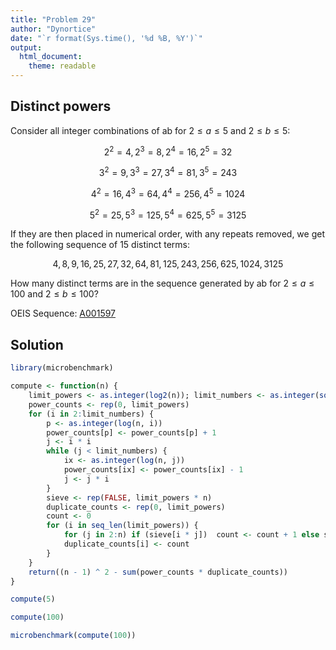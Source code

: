 ```yaml
---
title: "Problem 29"
author: "Dynortice"
date: "`r format(Sys.time(), '%d %B, %Y')`"
output:
  html_document:
    theme: readable
---
```

## Distinct powers

Consider all integer combinations of ab for $2 ≤ a ≤ 5$ and $2 ≤ b ≤ 5$:

$$2^2 = 4, 2^3 = 8, 2^4 = 16, 2^5 = 32$$

$$3^2 = 9, 3^3 = 27, 3^4 = 81, 3^5 = 243$$

$$4^2 = 16, 4^3 = 64, 4^4 = 256, 4^5 = 1024$$

$$5^2 = 25, 5^3 = 125, 5^4 = 625, 5^5 = 3125$$

If they are then placed in numerical order, with any repeats removed, we get the following sequence of 15 distinct terms:

$$4, 8, 9, 16, 25, 27, 32, 64, 81, 125, 243, 256, 625, 1024, 3125$$

How many distinct terms are in the sequence generated by ab for $2 ≤ a ≤ 100$ and $2 ≤ b ≤ 100$?

OEIS Sequence: [A001597](https://oeis.org/A200975)

## Solution
```r
library(microbenchmark)
```
```r
compute <- function(n) {
    limit_powers <- as.integer(log2(n)); limit_numbers <- as.integer(sqrt(n))
    power_counts <- rep(0, limit_powers)
    for (i in 2:limit_numbers) {
        p <- as.integer(log(n, i))
        power_counts[p] <- power_counts[p] + 1
        j <- i * i
        while (j < limit_numbers) {
            ix <- as.integer(log(n, j))
            power_counts[ix] <- power_counts[ix] - 1
            j <- j * i
        }
        sieve <- rep(FALSE, limit_powers * n)
        duplicate_counts <- rep(0, limit_powers)
        count <- 0
        for (i in seq_len(limit_powers)) {
            for (j in 2:n) if (sieve[i * j])  count <- count + 1 else sieve[i * j] <- TRUE
            duplicate_counts[i] <- count
        }
    }
    return((n - 1) ^ 2 - sum(power_counts * duplicate_counts))
}
```
```r
compute(5)
```
```r
compute(100)
```
```r
microbenchmark(compute(100))
```